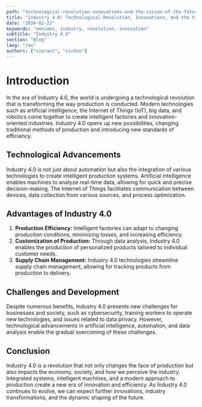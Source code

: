 ```yaml
---
path: "technological-revolution-innovations-and-the-vision-of-the-future-industry"
title: "Industry 4.0: Technological Revolution, Innovations, and the Vision of the Future Industry"
date: "2024-02-22"
keywords: "omnimes, industry, revolution, innovation"
subtitle: "Industry 4.0"
section: "Blog"
lang: "/en"
authors: ["sierant", "cichon"]
---
```


# Introduction

In the era of Industry 4.0, the world is undergoing a technological revolution that is transforming the way production is conducted. Modern technologies such as artificial intelligence, the Internet of Things (IoT), big data, and robotics come together to create intelligent factories and innovation-oriented industries. Industry 4.0 opens up new possibilities, changing traditional methods of production and introducing new standards of efficiency.

## Technological Advancements

Industry 4.0 is not just about automation but also the integration of various technologies to create intelligent production systems. Artificial intelligence enables machines to analyze real-time data, allowing for quick and precise decision-making. The Internet of Things facilitates communication between devices, data collection from various sources, and process optimization.

## Advantages of Industry 4.0

1. **Production Efficiency:** Intelligent factories can adapt to changing production conditions, minimizing losses, and increasing efficiency.
2. **Customization of Production:** Through data analysis, Industry 4.0 enables the production of personalized products tailored to individual customer needs.
3. **Supply Chain Management:** Industry 4.0 technologies streamline supply chain management, allowing for tracking products from production to delivery.

## Challenges and Development

Despite numerous benefits, Industry 4.0 presents new challenges for businesses and society, such as cybersecurity, training workers to operate new technologies, and issues related to data privacy. However, technological advancements in artificial intelligence, automation, and data analysis enable the gradual overcoming of these challenges.

## Conclusion

Industry 4.0 is a revolution that not only changes the face of production but also impacts the economy, society, and how we perceive the industry. Integrated systems, intelligent machines, and a modern approach to production create a new era of innovation and efficiency. As Industry 4.0 continues to evolve, we can expect further innovations, industry transformations, and the dynamic shaping of the future.
